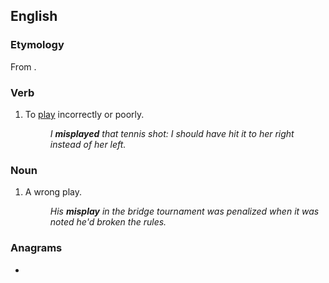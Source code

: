 ==English==

===Etymology===
From {{prefix|en|mis|play}}.

===Verb===
{{en-verb}}

# {{lb|en|transitive}} To [[play]] incorrectly or poorly.
#: ''I '''misplayed''' that tennis shot: I should have hit it to her right instead of her left.''

===Noun===
{{en-noun}}

# A wrong play.
#: ''His '''misplay''' in the bridge tournament was penalized when it was noted he'd broken the rules.''

===Anagrams===
* {{anagrams|en|a=ailmpsy|impalsy}}